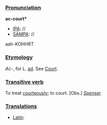 ===[[Pronunciation]]===

'''ac-court*'''
*[[IPA]]: //
*[[SAMPA]]: //
aah-KOHHRT
===[[Etymology]]===

''Ac-'', for L. [[ad]]. See [[Court]].
===[[Transitive verb]]===

To treat [[courteously]]; to court. [Obs.] ''[[Spenser]].''
===[[Translations]]===

*[[Latin]]: